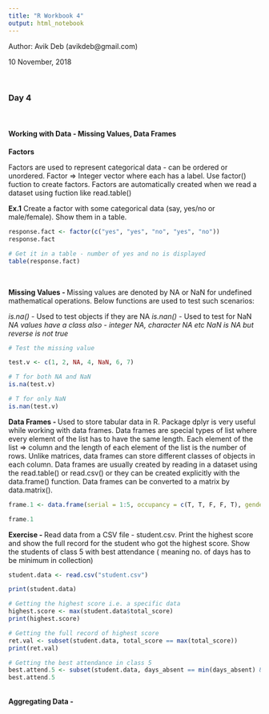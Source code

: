 ```yaml
---
title: "R Workbook 4"
output: html_notebook
---
```

Author: Avik Deb (avikdeb@gmail.com)

10 November, 2018

<br>

### Day 4

<br>

#### Working with Data - Missing Values, Data Frames

<b>Factors</b>

Factors are used to represent categorical data - can be ordered or unordered. Factor => Integer vector where each has a label. Use factor() fuction to create factors. Factors are automatically created when we read a dataset using fuction like read.table() 

<b>Ex.1</b> Create a factor with some categorical data (say, yes/no or male/female). Show them in a table.

```r

response.fact <- factor(c("yes", "yes", "no", "yes", "no"))
response.fact

# Get it in a table - number of yes and no is displayed
table(response.fact)

```
<br>

<b>Missing Values - </b> Missing values are denoted by NA or NaN for undefined mathematical operations. Below functions are used to test such scenarios:

*is.na()* - Used to test objects if they are NA
*is.nan()* - Used to test for NaN
*NA values have a class also - integer NA, character NA etc*
*NaN is NA but reverse is not true*

```r

# Test the missing value

test.v <- c(1, 2, NA, 4, NaN, 6, 7)

# T for both NA and NaN
is.na(test.v)

# T for only NaN
is.nan(test.v)


```


<b>Data Frames - </b>Used to store tabular data in R. Package dplyr is very useful while working with data frames. Data frames are special types of list where every element of the list has to have the same length. Each element of the list => column and the length of each element of the list is the number of rows. Unlike matrices, data frames can store different classes of objects in each column. Data frames are usually created by reading in a dataset using the read.table() or read.csv() or they can be created explicitly with the data.frame() function. Data frames can be converted to a matrix by data.matrix(). 

```r

frame.1 <- data.frame(serial = 1:5, occupancy = c(T, T, F, F, T), gender = c("M", "F", "F", "F", "M"), city = c("Kolkata", "Mumbai", "Delhi", "Chennai", "Bengaluru" ), connectivity = c("air", "air", "air", "road", "rail"))

frame.1


```

<b>Exercise - </b> Read data from a CSV file - student.csv. Print the highest score and show the full record for the student who got the highest score. Show the students of class 5 with best attendance ( meaning no. of days has to be minimum in collection)
```r

student.data <- read.csv("student.csv")

print(student.data)

# Getting the highest score i.e. a specific data
highest.score <- max(student.data$total_score)
print(highest.score)

# Getting the full record of highest score
ret.val <- subset(student.data, total_score == max(total_score))
print(ret.val)

# Getting the best attendance in class 5
best.attend.5 <- subset(student.data, days_absent == min(days_absent) & class == 5)
best.attend.5

```

<br>
<b>Aggregating Data - </b>
